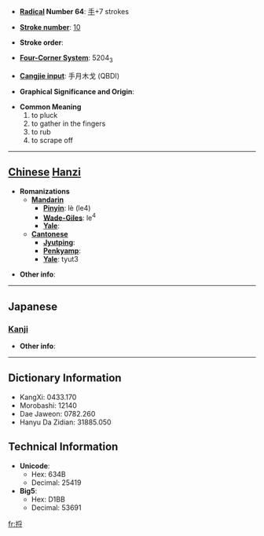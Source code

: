 * '''[[Wiktionary:Chinese radical index| Radical]] Number 64''': [[Wiktionary:Chinese radical index 手|手]]+7 strokes

* '''[[Wiktionary:Chinese total strokes index|Stroke number]]''': [[Wiktionary:Chinese total strokes index 10|10]]

* '''Stroke order''': 

* '''[[Wiktionary:Chinese four corner index|Four-Corner System]]''': 5204<sub>3</sub>

* '''[[Wiktionary:Chinese Cangjie index|Cangjie input]]''': 手月木戈 (QBDI)

* '''Graphical Significance and Origin''': 

* '''Common Meaning'''
*#to pluck
*# to gather in the fingers
*# to rub
*# to scrape off


----

== [[Chinese]] [[Hanzi]] ==

* '''Romanizations'''
** '''[[Mandarin]]'''
*** '''[[Pinyin]]''': lè (le4)
*** '''[[Wade-Giles]]''': le<sup>4</sup>
*** '''[[Yale]]''': 
** '''[[Cantonese]]'''
*** '''[[Jyutping]]''':
*** '''[[Penkyamp]]''': 
*** '''[[Yale]]''': tyut3

* '''Other info''': 

----

==Japanese==
===[[Kanji]]===
{{kanji|on readings=[[らつ]] (ratsu), [[らち]] (rachi), [[れつ]] (retsu), [[れち]] (rechi)|kun readings=[[とる]] (toru)}}

* '''Other info''':  

----

== Dictionary Information ==

* KangXi: 0433.170
* Morobashi: 12140
* Dae Jaweon: 0782.260
* Hanyu Da Zidian: 31885.050

== Technical Information ==

* '''Unicode''':
** Hex: 634B
** Decimal: 25419
* '''Big5''':
** Hex: D1BB
** Decimal: 53691

[[fr:捋]]
